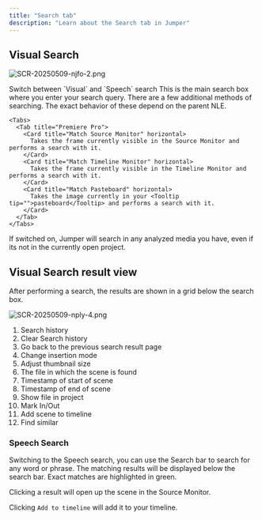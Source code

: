 ```yaml
---
title: "Search tab"
description: "Learn about the Search tab in Jumper"
---
```


## Visual Search

![SCR-20250509-njfo-2.png](/images/SCR-20250509-njfo-2.png)

<Steps>
  <Step title="Search mode switch">
    Switch between `Visual` and `Speech` search
  </Step>
  <Step title="Main search box">
    This is the main search box where you enter your search query.
  </Step>
  <Step title="Additional search methods">
    There are a few additional methods of searching. The exact behavior of these depend on the parent NLE.

    <Tabs>
      <Tab title="Premiere Pro">
        <Card title="Match Source Monitor" horizontal>
          Takes the frame currently visible in the Source Monitor and performs a search with it.
        </Card>
        <Card title="Match Timeline Monitor" horizontal>
          Takes the frame currently visible in the Timeline Monitor and performs a search with it.
        </Card>
        <Card title="Match Pasteboard" horizontal>
          Takes the image currently in your <Tooltip tip="">pasteboard</Tooltip> and performs a search with it.
        </Card>
      </Tab>
    </Tabs>
  </Step>
  <Step title="Search outside project">
    If switched on, Jumper will search in any analyzed media you have, even if its not in the currently open project.
  </Step>
</Steps>

## Visual Search result view

After performing a search, the results are shown in a grid below the search box.

![SCR-20250509-nply-4.png](/images/SCR-20250509-nply-4.png)

 1. Search history
 2. Clear Search history
 3. Go back to the previous search result page
 4. Change insertion mode
 5. Adjust thumbnail size
 6. The file in which the scene is found
 7. Timestamp of start of scene
 8. Timestamp of end of scene
 9. Show file in project
10. Mark In/Out
11. Add scene to timeline
12. Find similar

### Speech Search
Switching to the Speech search, you can use the Search bar to search for any word or phrase. The matching results will be displayed below the search bar. Exact matches are highlighted in green.

Clicking a result will open up the scene in the Source Monitor.

Clicking `Add to timeline` will add it to your timeline.